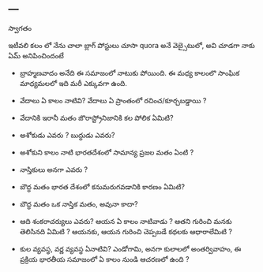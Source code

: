 ---
---
స్వాగతం

ఇటీవలి కలం లో నేను చాలా బ్లాగ్ పోస్టులు చూసా quora అనే వెబ్సైటులో, అవి చూడగా నాకు ఏమ్ అనిపించిందంటే

- బ్రాహ్మణవాదం అనేది ఈ సమాజంలో నాటుకు పోయింది. ఈ మధ్య కాలంలొ సాంఘిక మాధ్యమలలో ఇది మరీ ఎక్కువగా ఉంది. 

- వేదాలు ఏ కాలం నాటివి? వేదాలు ఏ ప్రాంతంలో రచించ/కూర్చబడ్డాయి ?

- వేదానికి ఇరానీ  మతం జొరాస్ట్రోనిజానికి కల పోలిక ఏమిటి? 

- అశోకుడు ఎవరు ? బుద్ధుడు ఎవరు? 

- అశోకుని కాలం నాటి భారతదేశంలో సామాన్య ప్రజల మతం ఏంటి ?

- నాస్తికులు అనగా ఎవరు ? 

- బౌద్ధ మతం భారత దేశంలో కనుమరుగవడానికి కారణం ఏమిటి?

- బౌద్ధ మతం ఒక నాస్తిక మతం, అవునా కాదా?

- ఆది శంకరాచర్యులు ఎవరు? ఆయన ఏ కాలం నాటివాడు ? 
ఆతని గురించి మనకు తెలిసినది ఏమిటి ? 
ఆయనకు, ఆయన గురించి చెప్పబడే కథలకు ఆధారాలేమిటి ?

- కుల వ్యవస్థ, వర్ణ వ్యవస్థ ఏనాటివి?
ఎండోగామి, అనగా కులాలలో అంతర్వివాహం, ఈ ప్రక్రియ భారతీయ సమాజంలో ఏ కాలం నుండి ఆచరణలో ఉంది ?